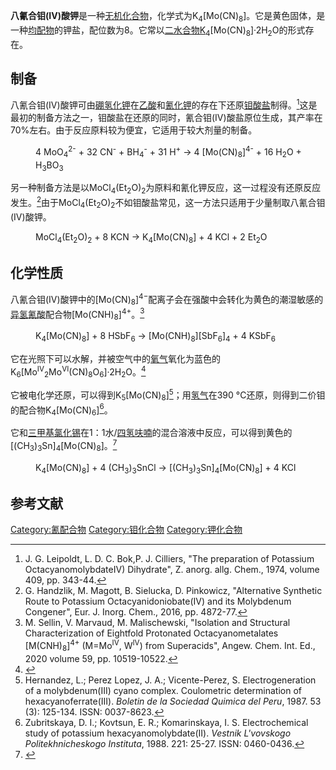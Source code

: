 {{Chembox
| ImageFile = K4Mo(CN)8 chemdraw.png
| ImageFile2 = K4Mo(CN)8 avogadro1.png
| IUPACName = Potassium octacyanidomolybdate(IV)
| NameEn = Potassium octacyanomolybdate(IV)
| Section1 = {{Chembox Identifiers
| index_label = 无水
| index1_label = 二水
| CASNo = 17456-18-7
| CASNo_Ref = {{cascite|correct|CAS}}
| CASNo_Comment = 无水
| CASNo1 = 17457-89-5
| CASNo1_Ref = {{cascite|correct|CAS}}
| CASNo1_Comment = 二水
| PubChem = 
| PubChem1 = 71308809
| SMILES = O.[K+].[K+].[K+].[K+].N#C[Mo-4](C#N)(C#N)(C#N)(C#N)(C#N)(C#N)C#N
| InChI1=1S/8CN.4K.Mo.H2O/c8*1-2;;;;;;/h;;;;;;;;;;;;;1H2/q8*-1;4*+1;+4;
| InChIKey1 = JJVZTQPHXSHIOV-UHFFFAOYSA-N
| SMILES1 = [C-]#N.[C-]#N.[C-]#N.[C-]#N.[C-]#N.[C-]#N.[C-]#N.[C-]#N.O.[K+].[K+].[K+].[K+].[Mo+4]
  }}
| Section2 = {{Chembox Properties
| Formula = K<sub>4</sub>[Mo(CN)<sub>8</sub>]
| MolarMass = 460.47
| Appearance = 黄色粉末
| Density = 
| MeltingPt = >300 °C
| BoilingPt = 
| Solubility = 
  }}
| Section3 = {{Chembox Hazards
| GHSPictograms = {{GHS07}}
| GHSSignalWord = 警告
| HPhrases = {{H-phrases|302|315|319|335}}
| PPhrases = {{P-phrases|261|305+351+338 }}
| MainHazards = 
| FlashPt = 
| AutoignitionPt = 
  }}
}}
'''八氰合钼(IV)酸钾'''是一种[[无机化合物|无机化合物]]，化学式为K<sub>4</sub>[Mo(CN)<sub>8</sub>]。它是黄色固体，是一种{{le|氰配合物|cyanometalate|氰}}[[均配物|均配物]]的钾盐，配位数为8。它常以[[水合物|二水合物]]K<sub>4</sub>[Mo(CN)<sub>8</sub>]·2H<sub>2</sub>O的形式存在。

== 制备 ==
八氰合钼(IV)酸钾可由[[硼氢化钾|硼氢化钾]]在[[乙酸|乙酸]]和[[氰化钾|氰化钾]]的存在下还原[[钼酸盐|钼酸盐]]制得。<ref>J. G. Leipoldt, L. D. C. Bok,P. J. Cilliers, "The preparation of Potassium OctacyanomolybdateIV) Dihydrate", Z. anorg. allg. Chem., 1974, volume 409, pp. 343-44.{{DOI|10.1002/zaac.19744090310}}</ref>这是最初的制备方法之一，钼酸盐在还原的同时，氰合钼(IV)酸盐原位生成，其产率在70%左右。由于反应原料较为便宜，它适用于较大剂量的制备。
: 4 MoO<sub>4</sub><sup>2-</sup> + 32 CN<sup>-</sup> + BH<sub>4</sub><sup>-</sup> + 31 H<sup>+</sup> → 4 [Mo(CN)<sub>8</sub>]<sup>4-</sup> + 16 H<sub>2</sub>O + H<sub>3</sub>BO<sub>3</sub>

另一种制备方法是以MoCl<sub>4</sub>(Et<sub>2</sub>O)<sub>2</sub>为原料和氰化钾反应，这一过程没有还原反应发生。<ref>G. Handzlik, M. Magott, B. Sielucka, D. Pinkowicz, "Alternative Synthetic Route to Potassium Octacyanidoniobate(IV) and its Molybdenum Congener", Eur. J. Inorg. Chem., 2016, pp. 4872-77.{{DOI|10.1002/ejic.201600669}}</ref>由于MoCl<sub>4</sub>(Et<sub>2</sub>O)<sub>2</sub>不如钼酸盐常见，这一方法只适用于少量制取八氰合钼(IV)酸钾。
: MoCl<sub>4</sub>(Et<sub>2</sub>O)<sub>2</sub> + 8 KCN → K<sub>4</sub>[Mo(CN)<sub>8</sub>] + 4 KCl + 2 Et<sub>2</sub>O 

== 化学性质 ==
八氰合钼(IV)酸钾中的[Mo(CN)<sub>8</sub>]<sup>4−</sup>配离子会在强酸中会转化为黄色的潮湿敏感的[[异氢氰酸|异氢氰酸]]配合物[Mo(CNH)<sub>8</sub>]<sup>4+</sup>。<ref>M. Sellin, V. Marvaud, M. Malischewski, "Isolation and Structural Characterization of Eightfold Protonated Octacyanometalates [M(CNH)<sub>8</sub>]<sup>4+</sup> (M=Mo<sup>IV</sup>, W<sup>IV</sup>) from Superacids", Angew. Chem. Int. Ed., 2020 volume 59, pp. 10519-10522.{{DOI|10.1002/anie.202002366}}</ref>
: K<sub>4</sub>[Mo(CN)<sub>8</sub>] + 8 HSbF<sub>6</sub> → [Mo(CNH)<sub>8</sub>][SbF<sub>6</sub>]<sub>4</sub> + 4 KSbF<sub>6</sub>

它在光照下可以水解，并被空气中的[[氧|氧气]]氧化为蓝色的K<sub>6</sub>[Mo<sup>IV</sup><sub>2</sub>Mo<sup>VI</sup>(CN)<sub>8</sub>O<sub>6</sub>]·2H<sub>2</sub>O。<ref>{{cite journal|last1=Nya|first1=A.E.|last2=Mohan|first2=Hari|title=Photosynthesis of a cyanocomplex containing molybdenum(IV) and molybdenum(VI): Photosynthesis of K<sub>6</sub>[Mo<sub>2</sub><sup>IV</sup>Mo<sup>VI</sup>(CN)<sub>8</sub>O<sub>6</sub>]2H<sub>2</sub>O|journal=Polyhedron|volume=1|issue=11-12|year=1982|pages=834–835|issn=02775387|doi=10.1016/0277-5387(82)80017-X}}</ref>

它被电化学还原，可以得到K<sub>5</sub>[Mo(CN)<sub>8</sub>]<ref>Hernandez, L.; Perez Lopez, J. A.; Vicente-Perez, S. Electrogeneration of a molybdenum(III) cyano complex.  Coulometric determination of hexacyanoferrate(III). ''Boletin de la Sociedad Quimica del Peru'', 1987. 53 (3): 125-134. ISSN: 0037-8623.</ref>；用[[氢气|氢气]]在390 °C还原，则得到二价钼的配合物K<sub>4</sub>[Mo(CN)<sub>6</sub>]<ref>Zubritskaya, D. I.; Kovtsun, E. R.; Komarinskaya, I. S. Electrochemical study of potassium hexacyanomolybdate(II). ''Vestnik L'vovskogo Politekhnicheskogo Instituta'', 1988. 221: 25-27. ISSN: 0460-0436.</ref>。

它和[[三甲基氯化锡|三甲基氯化锡]]在1：1水/[[四氢呋喃|四氢呋喃]]的混合溶液中反应，可以得到黄色的[(CH<sub>3</sub>)<sub>3</sub>Sn]<sub>4</sub>[Mo(CN)<sub>8</sub>]。<ref>{{cite journal|last1=Lu|first1=J.|last2=Harrison|first2=W. T. A.|last3=Jacobson|first3=A. J.|title=Synthesis and Structure of the Three-Dimensional Coordination Polymers [(Me<sub>3</sub>Sn)<sub>4</sub>M(CN)<sub>8</sub>](M= Mo, W)|journal=Angewandte Chemie International Edition in English|volume=34|issue=22|year=1995|pages=2557–2559|issn=0570-0833|doi=10.1002/anie.199525571}}</ref>
: K<sub>4</sub>[Mo(CN)<sub>8</sub>] + 4 (CH<sub>3</sub>)<sub>3</sub>SnCl → [(CH<sub>3</sub>)<sub>3</sub>Sn]<sub>4</sub>[Mo(CN)<sub>8</sub>] + 4 KCl

== 参考文献 ==
{{reflist|2}}

[[Category:氰配合物|Category:氰配合物]]
[[Category:钼化合物|Category:钼化合物]]
[[Category:钾化合物|Category:钾化合物]]